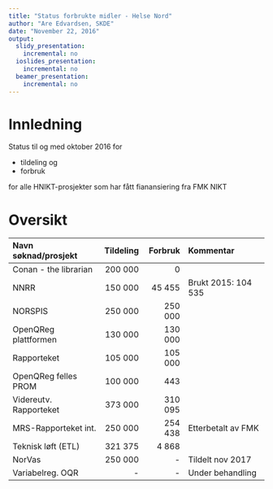 ```yaml
---
title: "Status forbrukte midler - Helse Nord"
author: "Are Edvardsen, SKDE"
date: "November 22, 2016"
output:
  slidy_presentation:
    incremental: no
  ioslides_presentation:
    incremental: no
  beamer_presentation:
    incremental: no
---
```


# Innledning

Status til og med oktober 2016 for

- tildeling og
- forbruk

for alle HNIKT-prosjekter som har fått fianansiering fra FMK NIKT



# Oversikt

|Navn søknad/prosjekt|Tildeling|Forbruk|Kommentar|
|:---|---:|---:|:---|
|Conan - the librarian|200 000|0||
|NNRR|150 000|45 455|Brukt 2015: 104 535|
|NORSPIS|250 000|250 000||
|OpenQReg plattformen|130 000|130 000||
|Rapporteket|105 000|105 000||
|OpenQReg felles PROM|100 000|443||
|Videreutv. Rapporteket|373 000|310 095||
|MRS-Rapporteket int.|250 000|254 438|Etterbetalt av  FMK|
|Teknisk løft (ETL)|321 375|4 868||
|NorVas|250 000|-|Tildelt nov 2017|
|Variabelreg. OQR|-|-|Under behandling|
